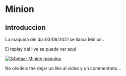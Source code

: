 # Minion {-}

## Introduccion {-}

La maquina del dia 03/08/2021 se llama Minion
.

El replay del live se puede ver aqui

[![S4vitaar Minion maquina](https://img.youtube.com/vi/l0mCUUHATr4/0.jpg)](https://www.youtube.com/watch?v=l0mCUUHATr4)

No olvideis the dejar un like al video y un commentario...
